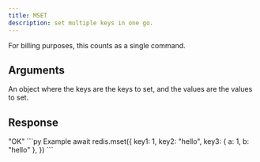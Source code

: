 ```yaml
---
title: MSET
description: set multiple keys in one go.
---
```



For billing purposes, this counts as a single command.


## Arguments 

<ParamField  type="Record<string, TValue>" required>
  An object where the keys are the keys to set, and the values are the values to set.
</ParamField>

## Response

<ResponseField type="string" required>
"OK"
</ResponseField>



<RequestExample>
```py Example
await redis.mset({
    key1: 1,
    key2: "hello",
    key3: { a: 1, b: "hello" },
})
```
</RequestExample>
